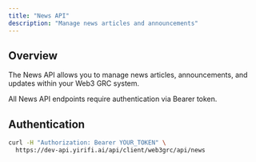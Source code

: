 ```yaml
---
title: "News API"
description: "Manage news articles and announcements"
---
```


## Overview

The News API allows you to manage news articles, announcements, and updates within your Web3 GRC system.

<Note>
  All News API endpoints require authentication via Bearer token.
</Note>

## Authentication

```bash
curl -H "Authorization: Bearer YOUR_TOKEN" \
  https://dev-api.yirifi.ai/api/client/web3grc/api/news